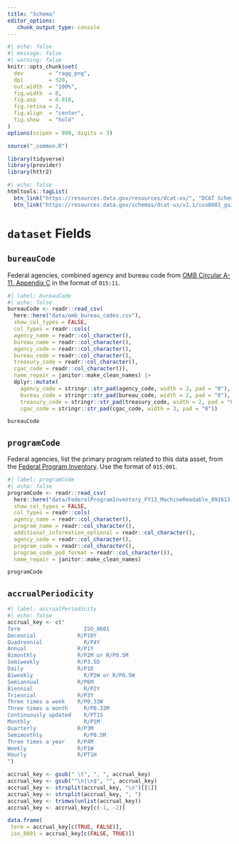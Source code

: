 ```yaml
---
title: "Schema"
editor_options: 
   chunk_output_type: console
---
```


```r
#| echo: false
#| message: false
#| warning: false
knitr::opts_chunk$set(
  dev        = "ragg_png",
  dpi        = 320,
  out.width  = "100%",
  fig.width  = 8,
  fig.asp    = 0.818,
  fig.retina = 2,
  fig.align  = "center",
  fig.show   = "hold"
)
options(scipen = 999, digits = 3)

source("_common.R")

library(tidyverse)
library(provider)
library(httr2)
```

```r
#| echo: false
htmltools::tagList(
  btn_link("https://resources.data.gov/resources/dcat-us/", "DCAT Schema v1.1"),
  btn_link("https://resources.data.gov/schemas/dcat-us/v1.1/iso8601_guidance/#accrualperiodicity", "ISO8601 Guidance"))
```

# `dataset` Fields

## `bureauCode`

Federal agencies, combined agency and bureau code from [OMB Circular A-11, Appendix C](https://obamawhitehouse.archives.gov/sites/default/files/omb/assets/a11_current_year/app_c.pdf) in the format of `015:11`.

```r
#| label: bureauCode
#| echo: false
bureauCode <- readr::read_csv(
  here::here("data/omb_bureau_codes.csv"), 
  show_col_types = FALSE,
  col_types = readr::cols(
  agency_name = readr::col_character(),
  bureau_name = readr::col_character(),
  agency_code = readr::col_character(),
  bureau_code = readr::col_character(),
  treasury_code = readr::col_character(),
  cgac_code = readr::col_character()),
  name_repair = janitor::make_clean_names) |> 
  dplyr::mutate(
    agency_code = stringr::str_pad(agency_code, width = 3, pad = "0"),
    bureau_code = stringr::str_pad(bureau_code, width = 2, pad = "0"),
    treasury_code = stringr::str_pad(treasury_code, width = 2, pad = "0"),
    cgac_code = stringr::str_pad(cgac_code, width = 3, pad = "0"))

bureauCode
```

## `programCode`

Federal agencies, list the primary program related to this data asset, from the [Federal Program Inventory](https://resources.data.gov/schemas/dcat-us/v1.1/FederalProgramInventory_FY13_MachineReadable_091613.csv). Use the format of `015:001`.

```r
#| label: programCode
#| echo: false
programCode <- readr::read_csv(
  here::here("data/FederalProgramInventory_FY13_MachineReadable_091613.csv"), 
  show_col_types = FALSE,
  col_types = readr::cols(
  agency_name = readr::col_character(),
  program_name = readr::col_character(),
  additional_information_optional = readr::col_character(),
  agency_code = readr::col_character(),
  program_code = readr::col_character(),
  program_code_pod_format = readr::col_character()),
  name_repair = janitor::make_clean_names)

programCode
```

## `accrualPeriodicity`

```r
#| label: accrualPeriodicity
#| echo: false
accrual_key <- c("
Term 	                ISO_8601
Decennial 	          R/P10Y
Quadrennial 	        R/P4Y
Annual 	              R/P1Y
Bimonthly 	          R/P2M or R/P0.5M
Semiweekly 	          R/P3.5D
Daily 	              R/P1D
Biweekly 	            R/P2W or R/P0.5W
Semiannual 	          R/P6M
Biennial 	            R/P2Y
Triennial 	          R/P3Y
Three times a week 	  R/P0.33W
Three times a month 	R/P0.33M
Continuously updated 	R/PT1S
Monthly             	R/P1M
Quarterly 	          R/P3M
Semimonthly 	        R/P0.5M
Three times a year 	  R/P4M
Weekly 	              R/P1W
Hourly 	              R/PT1H
")

accrual_key <- gsub(" \t", ", ", accrual_key)
accrual_key <- gsub("^\n|\n$", "", accrual_key)
accrual_key <- strsplit(accrual_key, "\n")[[1]]
accrual_key <- strsplit(accrual_key, ", ")
accrual_key <- trimws(unlist(accrual_key))
accrual_key <- accrual_key[c(-1, -2)]

data.frame(
 term = accrual_key[c(TRUE, FALSE)],
 iso_8601 = accrual_key[c(FALSE, TRUE)])
```

